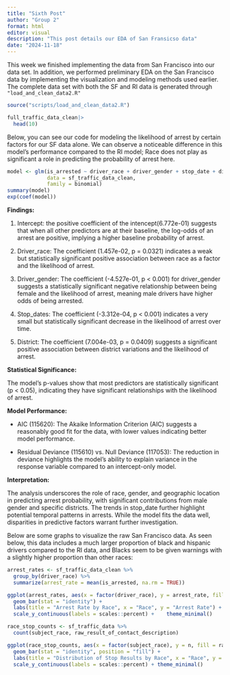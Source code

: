 ```yaml
---
title: "Sixth Post"
author: "Group 2"
format: html
editor: visual
description: "This post details our EDA of San Fransicso data"
date: "2024-11-18"
---
```


This week we finished implementing the data from San Francisco into our data set. In addition, we performed preliminary EDA on the San Francisco data by implementing the visualization and modeling methods used earlier. The complete data set with both the SF and RI data is generated through `"load_and_clean_data2.R"`

```r
source("scripts/load_and_clean_data2.R")

full_traffic_data_clean|>
  head(10)

```

Below, you can see our code for modeling the likelihood of arrest by certain factors for our SF data alone. We can observe a noticeable difference in this model’s performance compared to the RI model; Race does not play as significant a role in predicting the probability of arrest here.

```r
model <- glm(is_arrested ~ driver_race + driver_gender + stop_date + district,
             data = sf_traffic_data_clean, 
             family = binomial)
summary(model)
exp(coef(model))
```

**Findings:**

1.  Intercept: the positive coefficient of the intencept(6.772e-01) suggests that when all other predictors are at their baseline, the log-odds of an arrest are positive, implying a higher baseline probability of arrest.

2.  Driver_race: The coefficient (1.457e-02, p = 0.0321) indicates a weak but statistically significant positive association between race as a factor and the likelihood of arrest.

3.  Driver_gender: The coefficient (-4.527e-01, p \< 0.001) for driver_gender suggests a statistically significant negative relationship between being female and the likelihood of arrest, meaning male drivers have higher odds of being arrested. 

4.  Stop_dates: The coefficient (-3.312e-04, p \< 0.001) indicates a very small but statistically significant decrease in the likelihood of arrest over time. 

5.  District: The coefficient (7.004e-03, p = 0.0409) suggests a significant positive association between district variations and the likelihood of arrest. 

**Statistical Significance:**

The model's p-values show that most predictors are statistically significant (p \< 0.05), indicating they have significant relationships with the likelihood of arrest. 

**Model Performance:**

-   AIC (115620): The Akaike Information Criterion (AIC) suggests a reasonably good fit for the data, with lower values indicating better model performance. 

-   Residual Deviance (115610) vs. Null Deviance (117053): The reduction in deviance highlights the model's ability to explain variance in the response variable compared to an intercept-only model.

**Interpretation:**

The analysis underscores the role of race, gender, and geographic location in predicting arrest probability, with significant contributions from male gender and specific districts. The trends in stop_date further highlight potential temporal patterns in arrests. While the model fits the data well, disparities in predictive factors warrant further investigation.

Below are some graphs to visualize the raw San Francisco data. As seen below, this data includes a much larger proportion of black and hispanic drivers compared to the RI data, and Blacks seem to be given warnings with a slightly higher proportion than other races:

```r
arrest_rates <- sf_traffic_data_clean %>%
  group_by(driver_race) %>%
  summarize(arrest_rate = mean(is_arrested, na.rm = TRUE)) 

ggplot(arrest_rates, aes(x = factor(driver_race), y = arrest_rate, fill = factor(driver_race))) +
  geom_bar(stat = "identity") +
  labs(title = "Arrest Rate by Race", x = "Race", y = "Arrest Rate") +
  scale_y_continuous(labels = scales::percent) +    theme_minimal()

race_stop_counts <- sf_traffic_data %>%
  count(subject_race, raw_result_of_contact_description)

ggplot(race_stop_counts, aes(x = factor(subject_race), y = n, fill = raw_result_of_contact_description)) +
  geom_bar(stat = "identity", position = "fill") + 
  labs(title = "Distribution of Stop Results by Race", x = "Race", y = "Proportion") +
  scale_y_continuous(labels = scales::percent) + theme_minimal()

```
